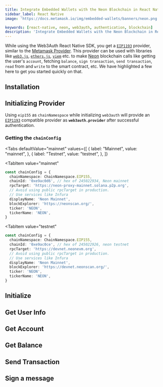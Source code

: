 ```yaml
---
title: Integrate Embedded Wallets with the Neon Blockchain in React Native
sidebar_label: React Native
image: 'https://docs.metamask.io/img/embedded-wallets/banners/neon.png'

keywords: [react-native, neon, web3auth, authentication, blockchain]
description: 'Integrate Embedded Wallets with the Neon Blockchain in React Native | Embedded Wallets'
---
```



<SEO
  title="Integrate Embedded Wallets with the Neon Blockchain in React Native"
  description="Integrate Embedded Wallets with the Neon Blockchain in React Native | Embedded Wallets"
  image="https://docs.metamask.io/img/embedded-wallets/banners/neon.png"
  slug="/embedded-wallets/connect-blockchain/evm/neon/react-native"
/>

While using the Web3Auth React Native SDK, you get a [`EIP1193`](https://eips.ethereum.org/EIPS/eip-1193) provider, similar to the [Metamask Provider](https://docs.metamask.io/guide/ethereum-provider.html). This provider can be used with libraries like [`web3.js`](https://web3js.readthedocs.io/en/v1.2.8/getting-started.html), [`ethers.js`](https://docs.ethers.io/v5/getting-started/), [`viem`](https://viem.sh/docs/getting-started) etc. to make [Neon](https://neonevm.org/) blockchain calls like getting the user's `account`, fetching `balance`, `sign transaction`, `send transaction`, `read` from and `write` to the smart contract, etc. We have highlighted a few here to get you started quickly on that.

## Installation

<InstallationSnippet />

## Initializing Provider

Using `eip155` as `chainNamespace` while initializing `web3auth` will provide an [`EIP1193`](https://eips.ethereum.org/EIPS/eip-1193) compatible provider as **`web3auth.provider`** after successful authentication.

### Getting the `chainConfig`

<Tabs
 defaultValue="mainnet"
  values={[
    { label: "Mainnet", value: "mainnet", },
    { label: "Testnet", value: "testnet", },
  ]}
>
<TabItem
  value="mainnet"
>

```typescript
const chainConfig = {
  chainNamespace: ChainNamespace.EIP155,
  chainId: '0xe9ac0d6', // hex of 245022934, Neon mainnet
  rpcTarget: 'https://neon-proxy-mainnet.solana.p2p.org',
  // Avoid using public rpcTarget in production.
  // Use services like Infura
  displayName: 'Neon Mainnet',
  blockExplorer: 'https://neonscan.org/',
  ticker: 'NEON',
  tickerName: 'NEON',
}
```

</TabItem>

<TabItem
  value="testnet"
>

```typescript
const chainConfig = {
  chainNamespace: ChainNamespace.EIP155,
  chainId: '0xe9ac0ce', // hex of 245022926, neon testnet
  rpcTarget: 'https://devnet.neonevm.org',
  // Avoid using public rpcTarget in production.
  // Use services like Infura
  displayName: 'Neon Mainnet',
  blockExplorer: 'https://devnet.neonscan.org/',
  ticker: 'NEON',
  tickerName: 'NEON',
}
```

</TabItem>
</Tabs>

## Initialize

<InitialisationSnippet />

## Get User Info

<UserInfoSnippet />

## Get Account

<GetAccountSnippet />

## Get Balance

<GetBalanceSnippet />

## Send Transaction

<SendTransactionSnippet />

## Sign a message

<SignMessageSnippet />
